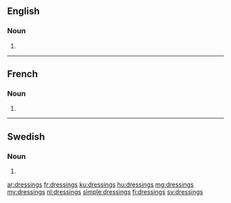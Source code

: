 ==English==

===Noun===
{{head|en|noun plural form}}

# {{plural of|dressing|lang=en}}

----

==French==

===Noun===
{{head|fr|noun plural form|g=m}}

# {{plural of|dressing|lang=fr}}

----

==Swedish==

===Noun===
{{head|sv|noun form}}

# {{sv-noun-form-indef-gen|dressing}}

[[ar:dressings]]
[[fr:dressings]]
[[ku:dressings]]
[[hu:dressings]]
[[mg:dressings]]
[[my:dressings]]
[[nl:dressings]]
[[simple:dressings]]
[[fi:dressings]]
[[sv:dressings]]